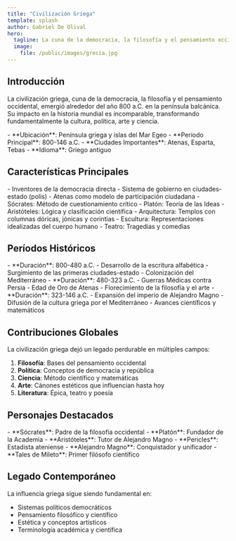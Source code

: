 ```yaml
---
title: "Civilización Griega"
template: splash
author: Gabriel De Olival
hero:
  tagline: La cuna de la democracia, la filosofía y el pensamiento occidental, con ciudades-estado influyentes y una mitología que moldeó el arte y la literatura
  image:
    file: /public/images/grecia.jpg
---
```


## Introducción

La civilización griega, cuna de la democracia, la filosofía y el pensamiento occidental, emergió alrededor del año 800 a.C. en la península balcánica. Su impacto en la historia mundial es incomparable, transformando fundamentalmente la cultura, política, arte y ciencia.

<Tabs>
  <TabItem label="Datos Rápidos">
    - **Ubicación**: Península griega y islas del Mar Egeo
    - **Período Principal**: 800-146 a.C.
    - **Ciudades Importantes**: Atenas, Esparta, Tebas
    - **Idioma**: Griego antiguo
  </TabItem>
</Tabs>

## Características Principales

<div class="grid">
  <Card title="Política" icon="🏛️">
    - Inventores de la democracia directa
    - Sistema de gobierno en ciudades-estado (polis)
    - Atenas como modelo de participación ciudadana
  </Card>
  
  <Card title="Filosofía" icon="🤔">
    - Sócrates: Método de cuestionamiento crítico
    - Platón: Teoría de las Ideas
    - Aristóteles: Lógica y clasificación científica
  </Card>
  
  <Card title="Arte" icon="🎨">
    - Arquitectura: Templos con columnas dóricas, jónicas y corintias
    - Escultura: Representaciones idealizadas del cuerpo humano
    - Teatro: Tragedias y comedias
  </Card>
</div>

## Períodos Históricos

<Tabs>
  <TabItem label="Período Arcaico">
    - **Duración**: 800-480 a.C.
    - Desarrollo de la escritura alfabética
    - Surgimiento de las primeras ciudades-estado
    - Colonización del Mediterráneo
  </TabItem>
  <TabItem label="Período Clásico">
    - **Duración**: 480-323 a.C.
    - Guerras Médicas contra Persia
    - Edad de Oro de Atenas
    - Florecimiento de la filosofía y el arte
  </TabItem>
  <TabItem label="Período Helenístico">
    - **Duración**: 323-146 a.C.
    - Expansión del imperio de Alejandro Magno
    - Difusión de la cultura griega por el Mediterráneo
    - Avances científicos y matemáticos
  </TabItem>
</Tabs>

## Contribuciones Globales

La civilización griega dejó un legado perdurable en múltiples campos:

1. **Filosofía**: Bases del pensamiento occidental
2. **Política**: Conceptos de democracia y república
3. **Ciencia**: Método científico y matemáticas
4. **Arte**: Cánones estéticos que influencian hasta hoy
5. **Literatura**: Épica, teatro y poesía

## Personajes Destacados

<Tabs>
  <TabItem label="Filósofos">
    - **Sócrates**: Padre de la filosofía occidental
    - **Platón**: Fundador de la Academia
    - **Aristóteles**: Tutor de Alejandro Magno
  </TabItem>
  <TabItem label="Líderes">
    - **Pericles**: Estadista ateniense
    - **Alejandro Magno**: Conquistador y unificador
    - **Tales de Mileto**: Primer filósofo científico
  </TabItem>
</Tabs>

## Legado Contemporáneo

La influencia griega sigue siendo fundamental en:
- Sistemas políticos democráticos
- Pensamiento filosófico y científico
- Estética y conceptos artísticos
- Terminología académica y científica
